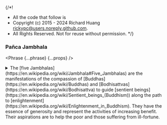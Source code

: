 {/*!
 * All the code that follow is
 * Copyright (c) 2015 - 2024 Richard Huang <rickypc@users.noreply.github.com>.
 * All Rights Reserved. Not for reuse without permission.
 */}


### Pañca Jambhala

<Phrase {...phrase} {...props} />

<details>
  <summary>
    The [five Jambhalas](https://en.wikipedia.org/wiki/Jambhala#Five_Jambhalas)
    are the manifestations of the compassion of [Buddhas](https://en.wikipedia.org/wiki/Buddhas)
    and [Bodhisattvas](https://en.wikipedia.org/wiki/Bodhisattva) to guide
    [sentient beings](https://en.wikipedia.org/wiki/Sentient_beings_(Buddhism))
    along the path to [enlightenment](https://en.wikipedia.org/wiki/Enlightenment_in_Buddhism).
    They have the essence of generosity and represent the activities of increasing benefit.
    Their aspirations are to help the poor and those suffering from ill-fortune.
  </summary>
  <div>
    <MultiLingual {...phrase} />
  </div>
</details>
